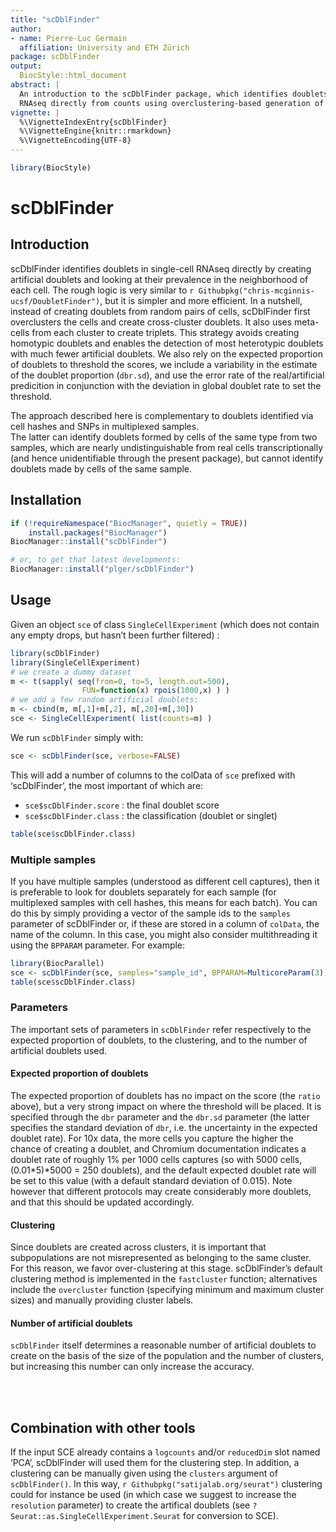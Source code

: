 ```yaml
---
title: "scDblFinder"
author:
- name: Pierre-Luc Germain
  affiliation: University and ETH Zürich
package: scDblFinder
output:
  BiocStyle::html_document
abstract: |
  An introduction to the scDblFinder package, which identifies doublets in single-cell 
  RNAseq directly from counts using overclustering-based generation of artifical doublets.
vignette: |
  %\VignetteIndexEntry{scDblFinder}
  %\VignetteEngine{knitr::rmarkdown}
  %\VignetteEncoding{UTF-8}
---
```


```r
library(BiocStyle)
```

# scDblFinder

## Introduction

scDblFinder identifies doublets in single-cell RNAseq directly by creating artificial doublets and looking at their
prevalence in the neighborhood of each cell. The rough logic is very similar to
`r Githubpkg("chris-mcginnis-ucsf/DoubletFinder")`, but it is simpler and more efficient. In a
nutshell, instead of creating doublets from random pairs of cells, scDblFinder first overclusters the cells and
create cross-cluster doublets. It also uses meta-cells from each cluster to create triplets. This strategy avoids
creating homotypic doublets and enables the detection of most heterotypic doublets with much fewer artificial doublets.
We also rely on the expected proportion of doublets to threshold the scores, we include a variability in the estimate
of the doublet proportion (`dbr.sd`), and use the error rate of the real/artificial predicition in conjunction with
the deviation in global doublet rate to set the threshold.

The approach described here is complementary to doublets identified via cell hashes and SNPs in multiplexed samples.  
The latter can identify doublets formed by cells of the same type from two samples, which are nearly undistinguishable
from real cells transcriptionally (and hence unidentifiable through the present package), but cannot identify doublets
made by cells of the same sample.

## Installation

```r
if (!requireNamespace("BiocManager", quietly = TRUE))
    install.packages("BiocManager")
BiocManager::install("scDblFinder")

# or, to get that latest developments:
BiocManager::install("plger/scDblFinder")
```

## Usage

Given an object `sce` of class `SingleCellExperiment` (which does not contain any empty drops, but hasn't been further filtered) :
```r
library(scDblFinder)
library(SingleCellExperiment)
# we create a dummy dataset
m <- t(sapply( seq(from=0, to=5, length.out=500), 
                FUN=function(x) rpois(1000,x) ) )
# we add a few random artificial doublets:
m <- cbind(m, m[,1]+m[,2], m[,20]+m[,30])
sce <- SingleCellExperiment( list(counts=m) )
```

We run `scDblFinder` simply with:

```r
sce <- scDblFinder(sce, verbose=FALSE)
```


This will add a number of columns to the colData of `sce` prefixed with 'scDblFinder', the most important of which are:

* `sce$scDblFinder.score` :  the final doublet score
* `sce$scDblFinder.class` : the classification (doublet or singlet)

```r
table(sce$scDblFinder.class)
```


### Multiple samples

If you have multiple samples (understood as different cell captures), then it is
preferable to look for doublets separately for each sample (for multiplexed samples with cell hashes, 
this means for each batch). You can do this by simply providing a vector of the sample ids to the 
`samples` parameter of scDblFinder or, if these are stored in a column of `colData`, the name of the 
column. In this case, you might also consider multithreading it using the `BPPARAM` parameter. 
For example:

```r
library(BiocParallel)
sce <- scDblFinder(sce, samples="sample_id", BPPARAM=MulticoreParam(3))
table(sce$scDblFinder.class)
```


### Parameters

The important sets of parameters in `scDblFinder` refer respectively to the expected proportion of doublets, to the clustering, and to the number of artificial doublets used.

#### Expected proportion of doublets

The expected proportion of doublets has no impact on the score (the `ratio` above), but a very strong impact on where the threshold will be placed. It is specified through the `dbr` parameter and the `dbr.sd` parameter (the latter specifies the standard deviation of `dbr`, i.e. the uncertainty in the expected doublet rate). For 10x data, the more cells you capture the higher the chance of creating a doublet, and Chromium documentation indicates a doublet rate of roughly 1\% per 1000 cells captures (so with 5000 cells, (0.01\*5)\*5000 = 250 doublets), and the default expected doublet rate will be set to this value (with a default standard deviation of 0.015). Note however that different protocols may create considerably more doublets, and that this should be updated accordingly.

#### Clustering

Since doublets are created across clusters, it is important that subpopulations are not misrepresented as belonging to the same cluster. For this reason, we favor over-clustering at this stage. scDblFinder's default clustering method is implemented in the `fastcluster` function; alternatives include the `overcluster` function (specifying minimum and maximum cluster sizes) and manually providing cluster labels.

#### Number of artificial doublets

`scDblFinder` itself determines a reasonable number of artificial doublets to create on the basis of the size of the population and the number of clusters, but increasing this number can only increase the accuracy.

<br/><br/>

## Combination with other tools

If the input SCE already contains a `logcounts` and/or `reducedDim` slot named 'PCA', scDblFinder will used them for the clustering step. In addition, a clustering can be manually given using the `clusters` argument of `scDblFinder()`. In this way, `r Githubpkg("satijalab.org/seurat")` clustering could for instance be used (in which case we suggest to increase the `resolution` parameter) to create the artifical doublets (see `?Seurat::as.SingleCellExperiment.Seurat` for conversion to SCE).
